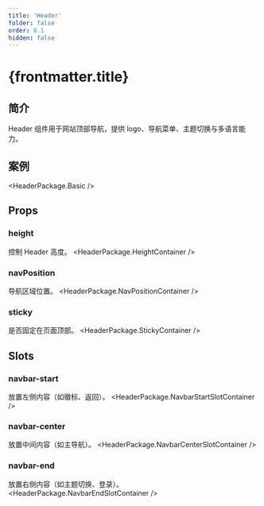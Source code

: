 ```yaml
---
title: 'Header'
folder: false
order: 8.1
hidden: false
---
```



# {frontmatter.title}

## 简介
Header 组件用于网站顶部导航，提供 logo、导航菜单、主题切换与多语言能力。

## 案例
<HeaderPackage.Basic />

## Props

### height
控制 Header 高度。 
<HeaderPackage.HeightContainer />

### navPosition
导航区域位置。 
<HeaderPackage.NavPositionContainer />

### sticky
是否固定在页面顶部。 
<HeaderPackage.StickyContainer />

## Slots

### navbar-start
放置左侧内容（如徽标、返回）。
<HeaderPackage.NavbarStartSlotContainer />

### navbar-center
放置中间内容（如主导航）。
<HeaderPackage.NavbarCenterSlotContainer />

### navbar-end
放置右侧内容（如主题切换、登录）。
<HeaderPackage.NavbarEndSlotContainer />
